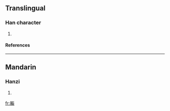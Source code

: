 ==Translingual==
===Han character===
{{Han char|rn=46|rad=山|as=17|sn=20|four=|canj=山廿十木 (UTJD)}}
# {{defn|Han|sort=山17}}
====References====
{{Han ref|kx=0322.230|dkj=08617|dj=0622.350|hdz=10806.090|uh=5DC8|ud=24008}}
----
==Mandarin==
===Hanzi===
{{cmn-hanzi|pin=[[jú]] (ju2)|wg=chü<sup>2</sup>}}
# {{defn|Mandarin}}

[[fr:巈]]